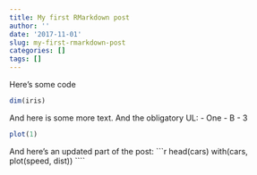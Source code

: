 ```yaml
---
title: My first RMarkdown post
author: ''
date: '2017-11-01'
slug: my-first-rmarkdown-post
categories: []
tags: []
---
```


Here’s some code

```r
dim(iris)
```

And here is some more text. And the obligatory UL:
- One
- B
- 3
 
 ```r
 plot(1)
 ```
 
 And here's an updated part of the post:
 ```r
head(cars)
with(cars, plot(speed, dist))
````
